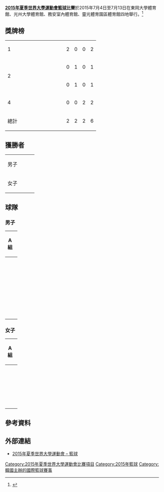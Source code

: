 {{Expand|time=2016-02-19T21:45:16+00:00}}
{{Infobox Universiade event
| event = 籃球
| games = 2015年夏季
| image = [[File:Basketball_pictogram.svg|100px]]
| venue = 東岡大學體育館、光州大學體育館、務安室內體育館、靈光體育園區體育館
| dates = {{Start date|2015|7|4}} – {{Start date|2015|7|13}}
| competitors = 
| nations = 
| teams = 
| governing_body = 
| win_value =
| gold = 
| goldNOC = 
| silver = 
| silverNOC = 
| bronze = 
| bronzeNOC = 
| prev = [[2013年夏季世界大學運動會籃球比賽|2013]]
| next = [[2017年夏季世界大學運動會籃球比賽|2017]]
}}

'''[[2015年夏季世界大學運動會|2015年夏季世界大學運動會]][[籃球|籃球]]比賽'''於2015年7月4日至7月13日在東岡大學體育館、光州大學體育館、務安室內體育館、靈光體育園區體育館四地舉行。<ref>{{cite web|url=http://www.gwangju2015.com/sports/basketball/|title=Basketball - 2015 Gwangju Summer Universiade|publisher=gwangju2015.com|accessdate=2015-07-03|deadurl=yes|archiveurl=https://web.archive.org/web/20160304221822/http://www.gwangju2015.com/sports/basketball/|archivedate=2016-03-04}}</ref>

== 獎牌榜 ==
{| {{RankedMedalTable}}
|-
| 1 || width=150 align=left| {{flagIOC2|USA|2015年夏季世界大學運動會}} || 2 || 0 || 0 || 2
|-
| rowspan="2"|2 || align=left| {{flagIOC2|CAN|2015年夏季世界大學運動會}} || 0 || 1 || 0 || 1
|-
| align=left| {{flagIOC2|GER|2015年夏季世界大學運動會}} || 0 || 1 || 0 || 1
|-
| 4 || align=left| {{flagIOC2|RUS|2015年夏季世界大學運動會}} || 0 || 0 || 2 || 2
|- class="sortbottom"
!colspan=2| 總計 || 2 || 2 || 2 || 6
|}

== 獲勝者 ==
{| {{MedalistTable|type=項目|columns=1}}
|-
| 男子<br>{{DetailsLink|2015年夏季世界大學運動會籃球比賽男子賽事}}
| {{flagIOC2|USA|2015年夏季世界大學運動會}}
| {{flagIOC2|GER|2015年夏季世界大學運動會}}
| {{flagIOC2|RUS|2015年夏季世界大學運動會}}
|-
| 女子<br>{{DetailsLink|2015年夏季世界大學運動會籃球比賽女子賽事}}
| {{flagIOC2|USA|2015年夏季世界大學運動會}}
| {{flagIOC2|CAN|2015年夏季世界大學運動會}}
| {{flagIOC2|RUS|2015年夏季世界大學運動會}}
|}

== 球隊 ==
=== 男子 ===
{|class=wikitable width=100%
|-
 
!width=20%|A組
!width=20%|B組 
!width=20%|C組 
!width=20%|D組 
|- valign=top
|{{flagIOC2|CHN|2015年夏季世界大學運動會}}<br>{{flagIOC2|EST|2015年夏季世界大學運動會}}<br>{{flagIOC2|GER|2015年夏季世界大學運動會}}<br>{{flagIOC2|KOR|2015年夏季世界大學運動會}}<br>{{flagIOC2|MOZ|2015年夏季世界大學運動會}}
|{{flagIOC2|CAN|2015年夏季世界大學運動會}}<br>{{flagIOC2|MEX|2015年夏季世界大學運動會}}<br>{{flagIOC2|MGL|2015年夏季世界大學運動會}}<br>{{flagIOC2|MNE|2015年夏季世界大學運動會}}<br>{{flagIOC2|RUS|2015年夏季世界大學運動會}}<br>{{flagIOC2|SWE|2015年夏季世界大學運動會}}
|{{flagIOC2|AUS|2015年夏季世界大學運動會}}<br>{{flagIOC2|FIN|2015年夏季世界大學運動會}}<br>{{flagIOC2|FRA|2015年夏季世界大學運動會}}<br>{{flagIOC2|JPN|2015年夏季世界大學運動會}}<br>{{flagIOC2|LTU|2015年夏季世界大學運動會}}<br>[[File:Flag_of_Chinese_Taipei_for_Universiade.svg|border]] [[2015年夏季世界大學運動會中華台北代表團|中華台北]]
|{{flagIOC2|BRA|2015年夏季世界大學運動會}}<br>{{flagIOC2|CHI|2015年夏季世界大學運動會}}<br>{{flagIOC2|SRB|2015年夏季世界大學運動會}}<br>{{flagIOC2|SUI|2015年夏季世界大學運動會}}<br>{{flagIOC2|TUR|2015年夏季世界大學運動會}}<br>{{flagIOC2|USA|2015年夏季世界大學運動會}}
|}

=== 女子 ===
{|class=wikitable width=100%
|-
 
!width=20%|A組
!width=20%|B組 
!width=20%|C組 
!width=20%|D組 
|- valign=top
|{{flagIOC2|CAN|2015年夏季世界大學運動會}}<br>{{flagIOC2|HUN|2015年夏季世界大學運動會}}<br>{{flagIOC2|KOR|2015年夏季世界大學運動會}}<br>{{flagIOC2|MOZ|2015年夏季世界大學運動會}}
|{{flagIOC2|CHN|2015年夏季世界大學運動會}}<br>{{flagIOC2|CZE|2015年夏季世界大學運動會}}<br>{{flagIOC2|ITA|2015年夏季世界大學運動會}}<br>{{flagIOC2|USA|2015年夏季世界大學運動會}}
|{{flagIOC2|JPN|2015年夏季世界大學運動會}}<br>{{flagIOC2|MEX|2015年夏季世界大學運動會}}<br>{{flagIOC2|RUS|2015年夏季世界大學運動會}}<br>{{flagIOC2|SWE|2015年夏季世界大學運動會}}
|{{flagIOC2|AUS|2015年夏季世界大學運動會}}<br>{{flagIOC2|BRA|2015年夏季世界大學運動會}}<br>[[File:Flag_of_Chinese_Taipei_for_Universiade.svg|border]] [[2015年夏季世界大學運動會中華台北代表團|中華台北]]<br>{{flagIOC2|UGA|2015年夏季世界大學運動會}}
|}

== 參考資料 ==
{{reflist}}

== 外部連結 ==
* [https://web.archive.org/web/20160304221822/http://www.gwangju2015.com/sports/basketball/ 2015年夏季世界大學運動會 – 籃球]

{{2015年夏季世界大學運動會比賽項目}}
{{夏季世界大學運動會籃球比賽}}

[[Category:2015年夏季世界大學運動會比賽項目|Category:2015年夏季世界大學運動會比賽項目]]
[[Category:2015年籃球|Category:2015年籃球]]
[[Category:韓國主辦的國際籃球賽事|Category:韓國主辦的國際籃球賽事]]